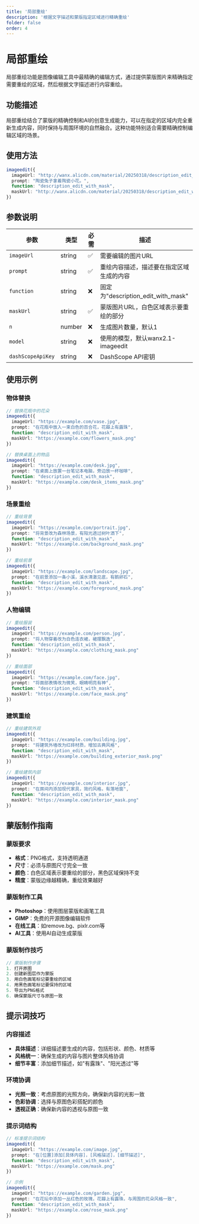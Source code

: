 ```yaml
---
title: '局部重绘'
description: '根据文字描述和蒙版指定区域进行精确重绘'
folder: false
order: 4
---
```


# 局部重绘


局部重绘功能是图像编辑工具中最精确的编辑方式，通过提供蒙版图片来精确指定需要重绘的区域，然后根据文字描述进行内容重绘。

## 功能描述

局部重绘结合了蒙版的精确控制和AI的创意生成能力，可以在指定的区域内完全重新生成内容，同时保持与周围环境的自然融合。这种功能特别适合需要精确控制编辑区域的场景。

## 使用方法

```typescript
imageedit({
  imageUrl: "http://wanx.alicdn.com/material/20250318/description_edit_with_mask_3.jpeg",
  prompt: "陶瓷兔子拿着陶瓷小花。",
  function: "description_edit_with_mask",
  maskUrl: "http://wanx.alicdn.com/material/20250318/description_edit_with_mask_3_mask.png"
})
```

## 参数说明

| 参数 | 类型 | 必需 | 描述 |
|------|------|------|------|
| `imageUrl` | string | ✅ | 需要编辑的图片URL |
| `prompt` | string | ✅ | 重绘内容描述，描述要在指定区域生成的内容 |
| `function` | string | ❌ | 固定为"description_edit_with_mask" |
| `maskUrl` | string | ✅ | 蒙版图片URL，白色区域表示要重绘的部分 |
| `n` | number | ❌ | 生成图片数量，默认1 |
| `model` | string | ❌ | 使用的模型，默认wanx2.1-imageedit |
| `dashScopeApiKey` | string | ❌ | DashScope API密钥 |

## 使用示例

### 物体替换
```typescript
// 替换花瓶中的花朵
imageedit({
  imageUrl: "https://example.com/vase.jpg",
  prompt: "在花瓶中放入一束白色的百合花，花瓣上有露珠",
  function: "description_edit_with_mask",
  maskUrl: "https://example.com/flowers_mask.png"
})

// 替换桌面上的物品
imageedit({
  imageUrl: "https://example.com/desk.jpg",
  prompt: "在桌面上放置一台笔记本电脑，旁边放一杯咖啡",
  function: "description_edit_with_mask",
  maskUrl: "https://example.com/desk_items_mask.png"
})
```

### 场景重绘
```typescript
// 重绘背景
imageedit({
  imageUrl: "https://example.com/portrait.jpg",
  prompt: "将背景改为森林场景，有阳光透过树叶洒下",
  function: "description_edit_with_mask",
  maskUrl: "https://example.com/background_mask.png"
})

// 重绘前景
imageedit({
  imageUrl: "https://example.com/landscape.jpg",
  prompt: "在前景添加一条小溪，溪水清澈见底，有鹅卵石",
  function: "description_edit_with_mask",
  maskUrl: "https://example.com/foreground_mask.png"
})
```

### 人物编辑
```typescript
// 重绘服装
imageedit({
  imageUrl: "https://example.com/person.jpg",
  prompt: "将人物穿着改为白色连衣裙，裙摆飘逸",
  function: "description_edit_with_mask",
  maskUrl: "https://example.com/clothing_mask.png"
})

// 重绘面部
imageedit({
  imageUrl: "https://example.com/face.jpg",
  prompt: "将面部表情改为微笑，眼睛明亮有神",
  function: "description_edit_with_mask",
  maskUrl: "https://example.com/face_mask.png"
})
```

### 建筑重绘
```typescript
// 重绘建筑外观
imageedit({
  imageUrl: "https://example.com/building.jpg",
  prompt: "将建筑外墙改为红砖材质，增加古典风格",
  function: "description_edit_with_mask",
  maskUrl: "https://example.com/building_exterior_mask.png"
})

// 重绘建筑内部
imageedit({
  imageUrl: "https://example.com/interior.jpg",
  prompt: "在房间内添加现代家具，简约风格，有落地窗",
  function: "description_edit_with_mask",
  maskUrl: "https://example.com/interior_mask.png"
})
```

## 蒙版制作指南

### 蒙版要求
- **格式**：PNG格式，支持透明通道
- **尺寸**：必须与原图尺寸完全一致
- **颜色**：白色区域表示要重绘的部分，黑色区域保持不变
- **精度**：蒙版边缘越精确，重绘效果越好

### 蒙版制作工具
- **Photoshop**：使用图层蒙版和画笔工具
- **GIMP**：免费的开源图像编辑软件
- **在线工具**：如remove.bg、pixlr.com等
- **AI工具**：使用AI自动生成蒙版

### 蒙版制作技巧
```typescript
// 蒙版制作步骤
1. 打开原图
2. 创建新图层作为蒙版
3. 用白色画笔标记要重绘的区域
4. 用黑色画笔标记要保持的区域
5. 导出为PNG格式
6. 确保蒙版尺寸与原图一致
```

## 提示词技巧

### 内容描述
- **具体描述**：详细描述要生成的内容，包括形状、颜色、材质等
- **风格统一**：确保生成的内容与图片整体风格协调
- **细节丰富**：添加细节描述，如"有露珠"、"阳光透过"等

### 环境协调
- **光照一致**：考虑原图的光照方向，确保新内容的光影一致
- **色彩协调**：选择与原图色彩搭配的颜色
- **透视正确**：确保新内容的透视与原图一致

### 提示词结构
```typescript
// 标准提示词结构
imageedit({
  imageUrl: "https://example.com/image.jpg",
  prompt: "在[位置]添加[具体内容]，[风格描述]，[细节描述]",
  function: "description_edit_with_mask",
  maskUrl: "https://example.com/mask.png"
})

// 示例
imageedit({
  imageUrl: "https://example.com/garden.jpg",
  prompt: "在花坛中添加一丛红色的玫瑰，花瓣上有露珠，与周围的花朵风格一致",
  function: "description_edit_with_mask",
  maskUrl: "https://example.com/rose_mask.png"
})
```




